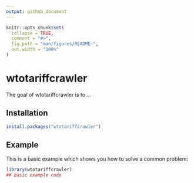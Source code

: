 ```yaml
---
output: github_document
---
```


<!-- README.md is generated from README.Rmd. Please edit that file -->

```r
knitr::opts_chunk$set(
  collapse = TRUE,
  comment = "#>",
  fig.path = "man/figures/README-",
  out.width = "100%"
)
```

# wtotariffcrawler

<!-- badges: start -->
<!-- badges: end -->

The goal of wtotariffcrawler is to ...

## Installation


``` r
install.packages("wtotariffcrawler")
```

## Example

This is a basic example which shows you how to solve a common problem:

```r
library(wtotariffcrawler)
## basic example code
```


